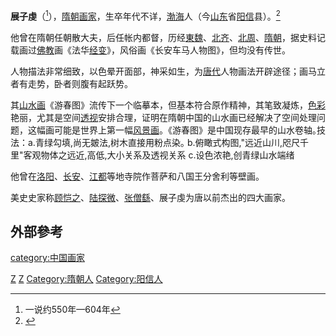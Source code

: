 {{Infobox Artist
|name          = 展子虔
| image=
 | caption=
|birthname     =
|birthdate     =545年
|location      = [[渤海|渤海]]（今[[山东|山东]]省[[阳信|阳信]]县）
|deathdate     = 
|deathplace    = 
|nationality   = 中国
|field         = 山水、人物
|training      = 
|movement      = 
|works         = 游春图
|patrons       = 
|influenced by = 
|influenced    = [[阎立本|阎立本]]、[[李思训|李思训]]
|}}
'''展子虔'''（{{bd|约545年||618年||catIdx=Z展}}<ref>一说约550年—604年</ref>），[[隋朝|隋朝]][[画家|画家]]，生卒年代不详，[[渤海|渤海]]人（今[[山东|山东]]省[[阳信|阳信]]县）。<ref>{{Cite web |url=http://vr.theatre.ntu.edu.tw/fineart/painter-ch/zhanziqian/zhanziqian.htm |title=魏晉南北朝 - 展子虔 |accessdate=2010-07-19 |archive-date=2010-05-05 |archive-url=https://web.archive.org/web/20100505120300/http://vr.theatre.ntu.edu.tw/fineart/painter-ch/zhanziqian/zhanziqian.htm |dead-url=no }}</ref>

他曾在隋朝任朝散大夫，后任帐内都督，历经[[東魏|東魏]]、[[北齐|北齐]]、[[北周|北周]]、[[隋朝|隋朝]]，据史料记载画过[[佛教|佛教]]画《法华[[经变|经变]]》，风俗画《长安车马人物图》，但均没有传世。

人物描法非常细致，以色晕开面部，神采如生，为[[唐代|唐代]]人物画法开辟途径；画马立者有走势，卧者则腹有起跃势。

其[[山水画|山水画]]《游春图》流传下一个临摹本，但基本符合原作精神，其笔致凝炼，[[色彩|色彩]]艳丽，尤其是空间[[透视|透视]]安排合理，证明在隋朝中国的山水画已经解决了空间处理问题，这幅画可能是世界上第一幅[[风景画|风景画]]。《游春图》是中国现存最早的山水卷轴｡技法：a.青绿勾填,尚无皴法,树木直接用粉点染｡ b.俯瞰式构图,"远近山川,咫尺千里"客观物体之远近,高低,大小关系及透视关系 c.设色浓艳,创青绿山水端绪

他曾在[[洛阳|洛阳]]、[[长安|长安]]、[[江都|江都]]等地寺院作菩萨和八国王分舍利等壁画。

美史史家称[[顾恺之|顾恺之]]、[[陆探微|陆探微]]、[[张僧繇|张僧繇]]、展子虔为唐以前杰出的四大画家。


{{wide image|Stroll About InSpring.jpg |800px|展子虔-游春图}}

==外部參考==
{{reflist}}

{{中國藝術家小作品}}

{{DEFAULTSORT:Zhan Ziqian}}
[[Category:生年不詳|Z]]
[[Category:卒年不詳|Z]]
[[category:中国画家|category:中国画家]]
[[Category:隋朝人|Category:隋朝人]]
[[Category:阳信人|Category:阳信人]]
